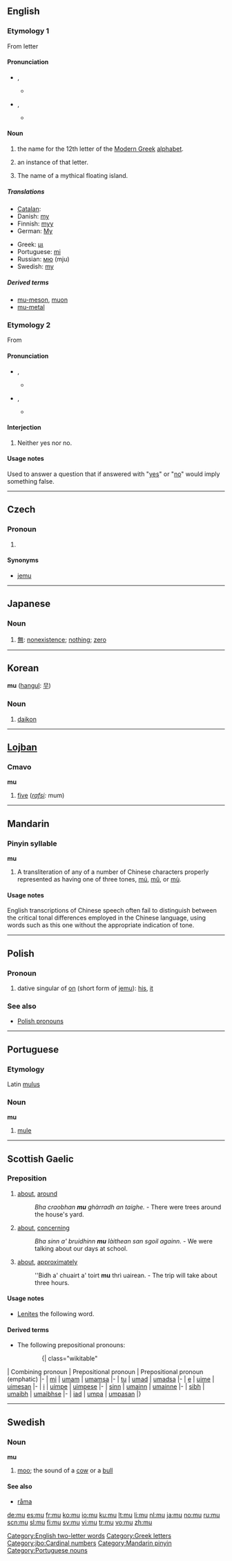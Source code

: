 {{wikipedia}}
{{letter_disp2|lambda|[[image:Greek_uc_mu.png|50px]][[image:Greek_lc_mu.png|30px]] |nu|μι|Μ|μ}}
{{also|Appendix:Variations of "mu"|mű}}
==English==

===Etymology 1===
From {{etyl|el}} letter {{term|μ|sc=Grek|lang=el}}

====Pronunciation====
* {{a|UK}} {{IPA|/muː/|/mjuː/}}, {{SAMPA|/mu:/|/mju:/}}
** {{homophones|moo}} {{qualifier|first pronunciation only}}
* {{a|US}} {{IPA|/mjuː/}}, {{SAMPA|/mju:/}}
** {{audio|en-us-mu.ogg|Audio (US)}}

====Noun====
{{en-noun|mu's|-}}

# {{uncountable}} the name for the 12th letter of the [[Modern Greek]] [[alphabet]].
# {{countable}} an instance of that letter.
# {{uncountable}} The name of a mythical floating island.

=====Translations=====
{{trans-top|Greek letter}}
* [[Catalan]]: {{t|ca|mi|f}}
* Danish: [[my]]
* Finnish: [[myy#Finnish|myy]]
* German: [[My]]
{{trans-mid}}
* Greek: [[μι]] {{n}}
* Portuguese: [[mi]] {{m}}
* Russian: [[мю]] (mju)
* Swedish: [[my]]
{{trans-bottom}}

{{trans-top|an instance of that letter}}
{{trans-mid}}
{{trans-bottom}}

{{trans-top|mythical floating island}}
{{trans-mid}}
{{trans-bottom}}

=====Derived terms=====
* [[mu-meson]], [[muon]]
* [[mu-metal]]

===Etymology 2===
From {{etyl|ja}} {{term|無|sc=Jpan|tr=mu|lang=ja}}

====Pronunciation====
* {{a|UK}} {{IPA|/muː/}}, {{SAMPA|/mu:/}}
** {{homophones|moo}}
* {{a|US}} {{IPA|/mjuː/}}, {{SAMPA|/mju:/}}
** {{audio|en-us-mu.ogg|Audio (US)}}

====Interjection====
{{en-interjection}}

# {{context|hacker}} Neither yes nor no.

====Usage notes====
Used to answer a question that if answered with "[[yes]]" or "[[no]]" would imply something false.

[[Category:English two-letter words]]
[[Category:Greek letters]]

----

==Czech==

===Pronoun===
{{cs-pron}}

# {{form of|Singular dative masculine|on|lang=cs}}

====Synonyms====
* [[jemu#Czech|jemu]]

----

==Japanese==

===Noun===
{{ja-noun|r|hira=む}}

# [[無]]: [[nonexistence]]; [[nothing]]; [[zero]]

----

==Korean==
'''mu''' ([[hangul]]: [[무]])

===Noun===
{{infl|ko|noun}}{{ko-attention|may need inflection template}}

# [[daikon]]

----

==[[Lojban]]==

===Cmavo===
'''mu'''

# [[five]] (''[[rafsi]]:'' mum)

[[Category:jbo:Cardinal numbers]]

----

==Mandarin==

===Pinyin syllable===
'''mu'''

# A transliteration of any of a number of Chinese characters properly represented as having one of three tones, [[mú]], [[mǔ]], or [[mù]].

====Usage notes====
English transcriptions of Chinese speech often fail to distinguish between the critical tonal differences employed in the Chinese language, using words such as this one without the appropriate indication of tone.

[[Category:Mandarin pinyin]]

----

==Polish==

===Pronoun===
{{infl|pl|pronoun|g=m}}

# dative singular of [[on]] (short form of [[jemu]]): [[his]], [[it]]

===See also===
* [[Appendix:Polish_pronouns|Polish pronouns]]

----

==Portuguese==

===Etymology===
Latin [[mulus]]

===Noun===
'''mu'''

# [[mule]]

[[Category:Portuguese nouns]]

----

==Scottish Gaelic==

===Preposition===
{{infl|gd|preposition}}

# [[about]], [[around]]
#:''Bha craobhan '''mu''' ghàrradh an taighe.'' - There were trees around the house's yard.
# [[about]], [[concerning]]
#:''Bha sinn a' bruidhinn '''mu''' làithean san sgoil againn.'' - We were talking about our days at school.
# [[about]], [[approximately]]
#:''Bidh a' chuairt a' toirt '''mu''' thrì uairean. - The trip will take about three hours.

====Usage notes====
* [[lenite|Lenites]] the following word.

====Derived terms====
* The following prepositional pronouns:

::{| class="wikitable"
| Combining 
pronoun
| Prepositional 
pronoun
| Prepositional
pronoun (emphatic)
|-
| [[mi#Scottish Gaelic|mi]]
| [[umam]]
| [[umamsa]]
|-
| [[tu#Scottish Gaelic|tu]]
| [[umad]]
| [[umadsa]]
|-
| [[e#Scottish Gaelic|e]]
| [[uime]]
| [[uimesan]]
|-
| [[i#Scottish Gaelic|i]]
| [[uimpe]]
| [[uimpese]]
|-
| [[sinn#Scottish Gaelic|sinn]]
| [[umainn]]
| [[umainne]]
|-
| [[sibh#Scottish Gaelic|sibh]]
| [[umaibh]]
| [[umaibhse]]
|-
| [[iad#Scottish Gaelic|iad]]
| [[umpa]]
| [[umpasan]]
|}

----

==Swedish==

===Noun===
'''mu''' {{n}}

# [[moo]]; the sound of a [[cow]] or a [[bull]]

====See also====
* [[råma]]

[[de:mu]]
[[es:mu]]
[[fr:mu]]
[[ko:mu]]
[[io:mu]]
[[ku:mu]]
[[lt:mu]]
[[li:mu]]
[[nl:mu]]
[[ja:mu]]
[[no:mu]]
[[ru:mu]]
[[scn:mu]]
[[sl:mu]]
[[fi:mu]]
[[sv:mu]]
[[vi:mu]]
[[tr:mu]]
[[vo:mu]]
[[zh:mu]]